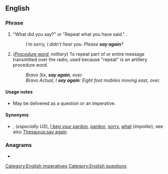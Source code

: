 ==English==

===Phrase===
{{head|en|phrase}}

# {{lb|en|idiomatic|colloquial}} "What did you say?" or "Repeat what you have said." {{non-gloss definition|A polite formula used when one has not heard or understood what has been said}}.
#: ''I'm sorry, I didn't hear you. Please '''say again'''?''
# ([[procedure_word|''Procedure word'']], ''military'') To repeat part of or entire message transmitted over the radio, used because "repeat" is an artillery procedure word.
#: ''Bravo Six, '''say again''', over.''
#: ''Bravo Actual, I '''say again''': Eight foot mobiles moving east, over.''

====Usage notes====
* May be delivered as a question or an imperative.

====Synonyms====
* {{l|en|come again}}, {{l|en|excuse me}} (''especially US''), [[I beg your pardon]], [[pardon]], [[sorry]], [[what]] (''impolite''); see also [[Thesaurus:say again]]

===Anagrams===
* {{anagrams|en|a=aaaginsy|againsay}}

[[Category:English imperatives]]
[[Category:English questions]]